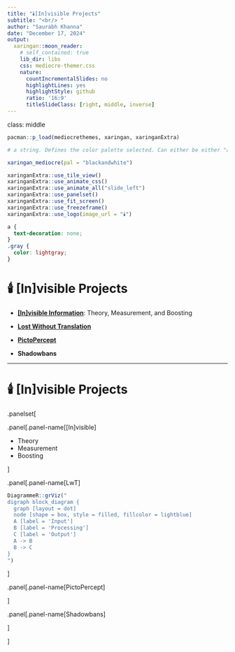 ```yaml
---
title: "🕯️[In]visible Projects"
subtitle: "<br/> "
author: "Saurabh Khanna"
date: "December 17, 2024"
output:
  xaringan::moon_reader:
    # self_contained: true
    lib_dir: libs
    css: mediocre-themer.css
    nature:
      countIncrementalSlides: no
      highlightLines: yes
      highlightStyle: github
      ratio: '16:9'
      titleSlideClass: [right, middle, inverse]
---
```


class: middle


```r
pacman::p_load(mediocrethemes, xaringan, xaringanExtra)

# a string. Defines the color palette selected. Can either be either "autumn", "rainbow", "green", "hotcold", "blackandwhite", "coty", "leo", "portal" or "pem"

xaringan_mediocre(pal = "blackandwhite")
```

```r
xaringanExtra::use_tile_view()
xaringanExtra::use_animate_css()
xaringanExtra::use_animate_all("slide_left")
xaringanExtra::use_panelset()
xaringanExtra::use_fit_screen()
xaringanExtra::use_freezeframe()
xaringanExtra::use_logo(image_url = "🕯️")
```

```css
a {
  text-decoration: none;
}
.gray {
  color: lightgray;
}
```


# 🕯️ [In]visible Projects


- [**[In]visible Information**](https://theinvisiblelab.org/): Theory, Measurement, and Boosting

- [**Lost Without Translation**](https://invisiblelang.streamlit.app/)

- [**PictoPercept**](https://pictopercept.streamlit.app/)

- **Shadowbans**

---

# 🕯️ [In]visible Projects

.panelset[

.panel[.panel-name[[In]visible]

- Theory
- Measurement
- Boosting

]


.panel[.panel-name[LwT]

```r
DiagrammeR::grViz("
digraph block_diagram {
  graph [layout = dot]
  node [shape = box, style = filled, fillcolor = lightblue]
  A [label = 'Input']
  B [label = 'Processing']
  C [label = 'Output']
  A -> B
  B -> C
}
")
```

]

.panel[.panel-name[PictoPercept]


]

.panel[.panel-name[Shadowbans]


]


]
